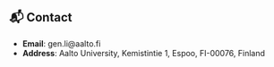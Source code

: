 ## 📬 Contact

- **Email**: gen.li@aalto.fi  
- **Address**: Aalto University, Kemistintie 1, Espoo, FI-00076, Finland
